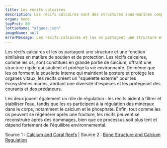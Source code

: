 ---
title: Les récifs calcaires
description: Les récifs calcaires sont des structures sous-marines composées principalement de carbonate de calcium, formées par l'accumulation de squelettes de coraux et d'organismes marins. Ils fournissent un habitat essentiel à la biodiversité marine et protègent les côtes contre l'érosion.
organ: bone
topPrct: 80
lottieName: "algues.json"
imageName: null
errorMessage: Les récifs calcaires et les os partagent une structure et une fonction similaires.
---
Les récifs calcaires et les os partagent une structure et une fonction similaires en matière de soutien et de protection. Les récifs calcaires, comme les os, sont constitués en grande partie de calcium, offrant une structure rigide qui soutient et protège la vie environnante. De même que les os forment le squelette interne qui maintient la posture et protège les organes vitaux, les récifs créent un "squelette externe" pour les écosystèmes marins, abritant une diversité d'espèces et les protégeant des courants et des prédateurs.

Les deux jouent également un rôle de régulation : les récifs aident à filtrer et stabiliser l’eau, tandis que les os participent à la régulation des minéraux dans le corps, notamment le calcium et le phosphate. Enfin, tout comme les os peuvent se régénérer après une fracture, les récifs peuvent se reconstruire après des dommages, bien que ce processus soit plus lent et dépend fortement de l'équilibre environnemental.

Source 1 : [Calcium and Coral Reefs](https://oceanservice.noaa.gov) | Source 2 : [Bone Structure and Calcium Regulation](https://www.nih.gov)
